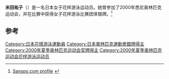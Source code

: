 {{Infobox swimmer
| name           = 米田祐子
| nationality    = {{JPN}}
| strokes        = [[花样游泳|花样游泳]]
| show-medals    = yes
| medaltemplates = 
{{MedalSilver | [[2000年夏季奥林匹克运动会|2000年 悉尼]]|[[2000年夏季奥林匹克运动会花样游泳比赛|团体]]}}
}}

'''米田祐子'''（{{bd|1979年|9月8日||}}）是一名日本女子花样游泳运动员。她曾参加了2000年悉尼奥林匹克运动会，并在比赛中获得女子花样游泳比赛团体银牌。<ref>[http://www.sanspo.com/athens2004/aquatics/player/synchronized_swimming.html Sanspo.com profile] {{Wayback|url=http://www.sanspo.com/athens2004/aquatics/player/synchronized_swimming.html |date=20150924094121 }} {{ja}}</ref> 

==参考==
{{reflist}}
{{DEFAULTSORT:Yoneda Yuko}}
[[Category:日本花樣游泳運動員|Category:日本花樣游泳運動員]]
[[Category:日本奧林匹克運動會銀牌得主|Category:日本奧林匹克運動會銀牌得主]]
[[Category:2000年夏季奥林匹克运动会奖牌得主|Category:2000年夏季奥林匹克运动会奖牌得主]]
[[Category:2000年夏季奥林匹克运动会花样游泳运动员|Category:2000年夏季奥林匹克运动会花样游泳运动员]]